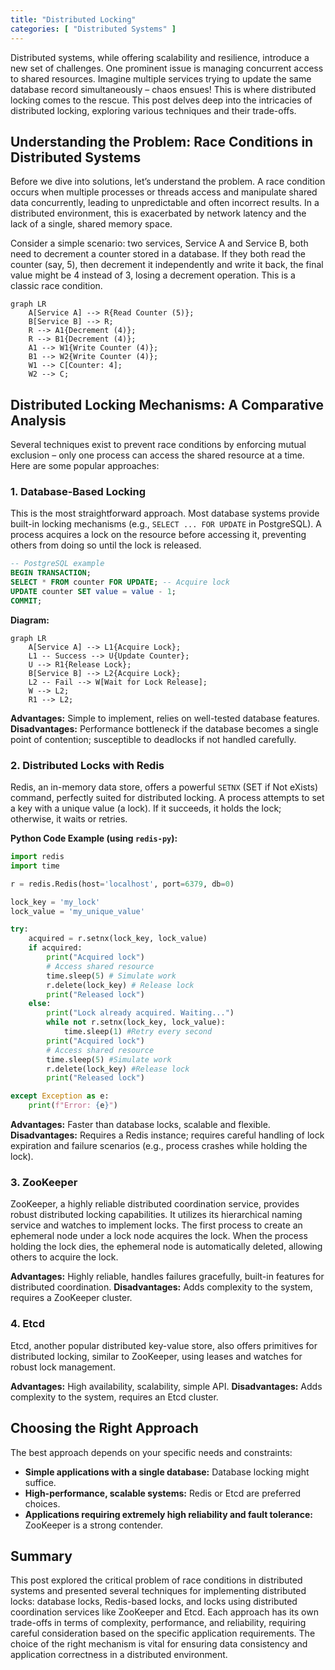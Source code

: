 ```yaml
---
title: "Distributed Locking"
categories: [ "Distributed Systems" ]
---
```



Distributed systems, while offering scalability and resilience, introduce a new set of challenges. One prominent issue is managing concurrent access to shared resources.  Imagine multiple services trying to update the same database record simultaneously – chaos ensues! This is where distributed locking comes to the rescue.  This post delves deep into the intricacies of distributed locking, exploring various techniques and their trade-offs.

## Understanding the Problem: Race Conditions in Distributed Systems

Before we dive into solutions, let's understand the problem.  A race condition occurs when multiple processes or threads access and manipulate shared data concurrently, leading to unpredictable and often incorrect results.  In a distributed environment, this is exacerbated by network latency and the lack of a single, shared memory space.

Consider a simple scenario: two services, Service A and Service B, both need to decrement a counter stored in a database.  If they both read the counter (say, 5), then decrement it independently and write it back, the final value might be 4 instead of 3, losing a decrement operation. This is a classic race condition.

```mermaid
graph LR
    A[Service A] --> R{Read Counter (5)};
    B[Service B] --> R;
    R --> A1{Decrement (4)};
    R --> B1{Decrement (4)};
    A1 --> W1{Write Counter (4)};
    B1 --> W2{Write Counter (4)};
    W1 --> C[Counter: 4];
    W2 --> C;
```

##  Distributed Locking Mechanisms: A Comparative Analysis

Several techniques exist to prevent race conditions by enforcing mutual exclusion – only one process can access the shared resource at a time. Here are some popular approaches:

### 1. Database-Based Locking

This is the most straightforward approach.  Most database systems provide built-in locking mechanisms (e.g., `SELECT ... FOR UPDATE` in PostgreSQL).  A process acquires a lock on the resource before accessing it, preventing others from doing so until the lock is released.


```sql
-- PostgreSQL example
BEGIN TRANSACTION;
SELECT * FROM counter FOR UPDATE; -- Acquire lock
UPDATE counter SET value = value - 1;
COMMIT;
```

**Diagram:**

```mermaid
graph LR
    A[Service A] --> L1{Acquire Lock};
    L1 -- Success --> U{Update Counter};
    U --> R1{Release Lock};
    B[Service B] --> L2{Acquire Lock};
    L2 -- Fail --> W[Wait for Lock Release];
    W --> L2;
    R1 --> L2;
```


**Advantages:**  Simple to implement, relies on well-tested database features.
**Disadvantages:**  Performance bottleneck if the database becomes a single point of contention; susceptible to deadlocks if not handled carefully.

### 2. Distributed Locks with Redis

Redis, an in-memory data store, offers a powerful `SETNX` (SET if Not eXists) command, perfectly suited for distributed locking.  A process attempts to set a key with a unique value (a lock).  If it succeeds, it holds the lock; otherwise, it waits or retries.

**Python Code Example (using `redis-py`):**

```python
import redis
import time

r = redis.Redis(host='localhost', port=6379, db=0)

lock_key = 'my_lock'
lock_value = 'my_unique_value'

try:
    acquired = r.setnx(lock_key, lock_value)
    if acquired:
        print("Acquired lock")
        # Access shared resource
        time.sleep(5) # Simulate work
        r.delete(lock_key) # Release lock
        print("Released lock")
    else:
        print("Lock already acquired. Waiting...")
        while not r.setnx(lock_key, lock_value):
            time.sleep(1) #Retry every second
        print("Acquired lock")
        # Access shared resource
        time.sleep(5) #Simulate work
        r.delete(lock_key) #Release lock
        print("Released lock")

except Exception as e:
    print(f"Error: {e}")
```

**Advantages:**  Faster than database locks, scalable and flexible.
**Disadvantages:** Requires a Redis instance; requires careful handling of lock expiration and failure scenarios (e.g., process crashes while holding the lock).


### 3. ZooKeeper

ZooKeeper, a highly reliable distributed coordination service, provides robust distributed locking capabilities. It utilizes its hierarchical naming service and watches to implement locks.  The first process to create an ephemeral node under a lock node acquires the lock. When the process holding the lock dies, the ephemeral node is automatically deleted, allowing others to acquire the lock.


**Advantages:**  Highly reliable, handles failures gracefully, built-in features for distributed coordination.
**Disadvantages:**  Adds complexity to the system, requires a ZooKeeper cluster.


### 4. Etcd

Etcd, another popular distributed key-value store, also offers primitives for distributed locking, similar to ZooKeeper, using leases and watches for robust lock management.


**Advantages:**  High availability, scalability, simple API.
**Disadvantages:**  Adds complexity to the system, requires an Etcd cluster.


## Choosing the Right Approach

The best approach depends on your specific needs and constraints:

* **Simple applications with a single database:** Database locking might suffice.
* **High-performance, scalable systems:** Redis or Etcd are preferred choices.
* **Applications requiring extremely high reliability and fault tolerance:** ZooKeeper is a strong contender.


## Summary

This post explored the critical problem of race conditions in distributed systems and presented several techniques for implementing distributed locks: database locks, Redis-based locks, and locks using distributed coordination services like ZooKeeper and Etcd.  Each approach has its own trade-offs in terms of complexity, performance, and reliability, requiring careful consideration based on the specific application requirements.  The choice of the right mechanism is vital for ensuring data consistency and application correctness in a distributed environment.

